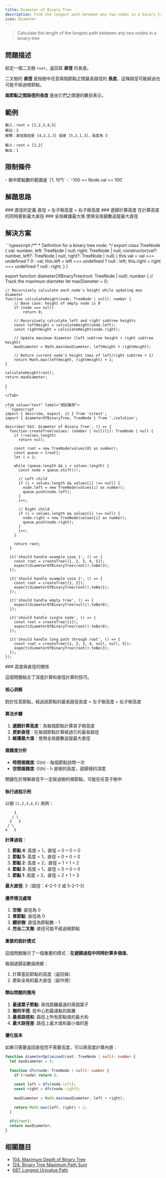 ```yaml
---
title: Diameter of Binary Tree
description: Find the longest path between any two nodes in a binary tree
icon: Diameter
---
```



> Calculate the length of the longest path between any two nodes in a binary tree

## 問題描述

給定一個二叉樹 `root`，返回其 **直徑** 的長度。

二叉樹的 **直徑** 是指樹中任意兩個節點之間最長路徑的 **長度**。這條路徑可能經過也可能不經過根節點。

**兩節點之間路徑的長度** 是由它們之間邊的數目表示。

## 範例

```
輸入：root = [1,2,3,4,5]
輸出：3
解釋：直徑路徑是 [4,2,1,3] 或者 [5,2,1,3]，長度為 3

輸入：root = [1,2]
輸出：1
```

## 限制條件

<Callout type="info">
- 樹中節點數的範圍是 `[1, 10⁴]`
- `-100 <= Node.val <= 100`
</Callout>

## 解題思路

<Steps>

<Step>
### 直徑的定義
直徑 = 左子樹高度 + 右子樹高度
</Step>

<Step>
### 遞歸計算高度
在計算高度的同時更新最大直徑
</Step>

<Step>
### 全局維護最大值
使用全局變數追蹤最大直徑
</Step>

</Steps>

## 解決方案

<Tabs>
<Tab value="solution" label="TypeScript 解答">
```typescript
/**
 * Definition for a binary tree node.
 */
export class TreeNode {
    val: number;
    left: TreeNode | null;
    right: TreeNode | null;
    constructor(val?: number, left?: TreeNode | null, right?: TreeNode | null) {
        this.val = val === undefined ? 0 : val;
        this.left = left === undefined ? null : left;
        this.right = right === undefined ? null : right;
    }
}

export function diameterOfBinaryTree(root: TreeNode | null): number {
    // Track the maximum diameter
    let maxDiameter = 0;

    // Recursively calculate each node's height while updating max diameter
    function calculateHeight(node: TreeNode | null): number {
        // Base case: height of empty node is 0
        if (node === null)
            return 0;

        // Recursively calculate left and right subtree heights
        const leftHeight = calculateHeight(node.left);
        const rightHeight = calculateHeight(node.right);

        // Update maximum diameter (left subtree height + right subtree height)
        maxDiameter = Math.max(maxDiameter, leftHeight + rightHeight);

        // Return current node's height (max of left/right subtree + 1)
        return Math.max(leftHeight, rightHeight) + 1;
    }

    calculateHeight(root);
    return maxDiameter;
}
```
</Tab>

<Tab value="test" label="測試案例">
```typescript
import { describe, expect, it } from 'vitest';
import { diameterOfBinaryTree, TreeNode } from './solution';

describe('543. Diameter of Binary Tree', () => {
  function createTree(values: (number | null)[]): TreeNode | null {
    if (!values.length)
      return null;

    const root = new TreeNode(values[0] as number);
    const queue = [root];
    let i = 1;

    while (queue.length && i < values.length) {
      const node = queue.shift()!;

      // Left child
      if (i < values.length && values[i] !== null) {
        node.left = new TreeNode(values[i] as number);
        queue.push(node.left);
      }
      i++;

      // Right child
      if (i < values.length && values[i] !== null) {
        node.right = new TreeNode(values[i] as number);
        queue.push(node.right);
      }
      i++;
    }

    return root;
  }

  it('should handle example case 1', () => {
    const root = createTree([1, 2, 3, 4, 5]);
    expect(diameterOfBinaryTree(root)).toBe(3);
  });

  it('should handle example case 2', () => {
    const root = createTree([1, 2]);
    expect(diameterOfBinaryTree(root)).toBe(1);
  });

  it('should handle empty tree', () => {
    expect(diameterOfBinaryTree(null)).toBe(0);
  });

  it('should handle single node', () => {
    const root = createTree([1]);
    expect(diameterOfBinaryTree(root)).toBe(0);
  });

  it('should handle long path through root', () => {
    const root = createTree([1, 2, 3, 4, null, null, 5]);
    expect(diameterOfBinaryTree(root)).toBe(3);
  });
});
```
</Tab>

<Tab value="explanation" label="演算法解析">
### 高度與直徑的關係

這個問題結合了深度計算和直徑計算的技巧。

#### 核心洞察

對於任意節點，經過該節點的最長路徑長度 = 左子樹高度 + 右子樹高度

#### 算法步驟

1. **遞歸計算高度**：為每個節點計算其子樹高度
2. **更新直徑**：在每個節點計算經過它的最長路徑
3. **維護最大值**：使用全局變數追蹤最大直徑

#### 複雜度分析
- **時間複雜度**: O(n) - 每個節點訪問一次
- **空間複雜度**: O(h) - h 是樹的高度，遞歸棧的深度

<Callout type="tip">
關鍵在於理解直徑不一定經過樹的根節點，可能在任意子樹中
</Callout>

#### 執行過程示例

以樹 `[1,2,3,4,5]` 為例：

```
    1
   / \
  2   3
 / \
4   5
```

**計算過程**：

1. **節點 4**: 高度 = 1，直徑 = 0 + 0 = 0
2. **節點 5**: 高度 = 1，直徑 = 0 + 0 = 0  
3. **節點 2**: 高度 = 2，直徑 = 1 + 1 = 2
4. **節點 3**: 高度 = 1，直徑 = 0 + 0 = 0
5. **節點 1**: 高度 = 3，直徑 = 2 + 1 = 3

**最大直徑**: 3（路徑：4-2-1-3 或 5-2-1-3）

#### 邊界情況處理

1. **空樹**: 直徑為 0
2. **單節點**: 直徑為 0
3. **鏈狀樹**: 直徑為節點數 - 1
4. **完全二叉樹**: 直徑可能不經過根節點

#### 重要的設計模式

這個問題展示了一個重要的模式：**在遞歸過程中同時計算多個值**。

每個遞歸函數調用都：
1. 計算當前節點的高度（返回值）
2. 更新全局的最大直徑（副作用）

#### 類似問題的應用

1. **最遠葉子節點**: 尋找距離最遠的兩個葉子
2. **樹的半徑**: 從中心到最遠點的距離
3. **最長路徑和**: 路徑上所有節點值的最大和
4. **最大路徑差**: 路徑上最大值和最小值的差

#### 優化版本

如果只需要返回直徑而不需要高度，可以將高度計算內嵌：

```typescript
function diameterOptimized(root: TreeNode | null): number {
  let maxDiameter = 0;
  
  function dfs(node: TreeNode | null): number {
    if (!node) return 0;
    
    const left = dfs(node.left);
    const right = dfs(node.right);
    
    maxDiameter = Math.max(maxDiameter, left + right);
    
    return Math.max(left, right) + 1;
  }
  
  dfs(root);
  return maxDiameter;
}
```
</Tab>
</Tabs>

## 相關題目

- [104. Maximum Depth of Binary Tree](https://leetcode.com/problems/maximum-depth-of-binary-tree/)
- [124. Binary Tree Maximum Path Sum](https://leetcode.com/problems/binary-tree-maximum-path-sum/)
- [687. Longest Univalue Path](https://leetcode.com/problems/longest-univalue-path/)